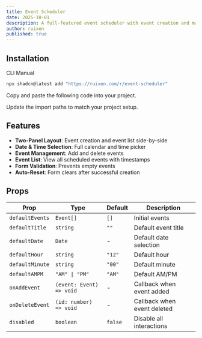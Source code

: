 ```yaml
---
title: Event Scheduler
date: 2025-10-01
description: A full-featured event scheduler with event creation and management
author: ruixen
published: true
---
```


<ComponentPreview name="event-scheduler-demo" />

## Installation

<Tabs defaultValue="cli">

<TabsList>
  <TabsTrigger value="cli">CLI</TabsTrigger>
  <TabsTrigger value="manual">Manual</TabsTrigger>
</TabsList>
<TabsContent value="cli">

```bash
npx shadcn@latest add "https://ruixen.com/r/event-scheduler"
```

</TabsContent>

<TabsContent value="manual">

<Steps>

<Step>Copy and paste the following code into your project.</Step>

<ComponentSource name="event-scheduler" />

<Step>Update the import paths to match your project setup.</Step>

</Steps>

</TabsContent>

</Tabs>

## Features

- **Two-Panel Layout**: Event creation and event list side-by-side
- **Date & Time Selection**: Full calendar and time picker
- **Event Management**: Add and delete events
- **Event List**: View all scheduled events with timestamps
- **Form Validation**: Prevents empty events
- **Auto-Reset**: Form clears after successful creation

## Props

| Prop            | Type                     | Default | Description                 |
| --------------- | ------------------------ | ------- | --------------------------- |
| `defaultEvents` | `Event[]`                | `[]`    | Initial events              |
| `defaultTitle`  | `string`                 | `""`    | Default event title         |
| `defaultDate`   | `Date`                   | -       | Default date selection      |
| `defaultHour`   | `string`                 | `"12"`  | Default hour                |
| `defaultMinute` | `string`                 | `"00"`  | Default minute              |
| `defaultAMPM`   | `"AM" \| "PM"`           | `"AM"`  | Default AM/PM               |
| `onAddEvent`    | `(event: Event) => void` | -       | Callback when event added   |
| `onDeleteEvent` | `(id: number) => void`   | -       | Callback when event deleted |
| `disabled`      | `boolean`                | `false` | Disable all interactions    |
